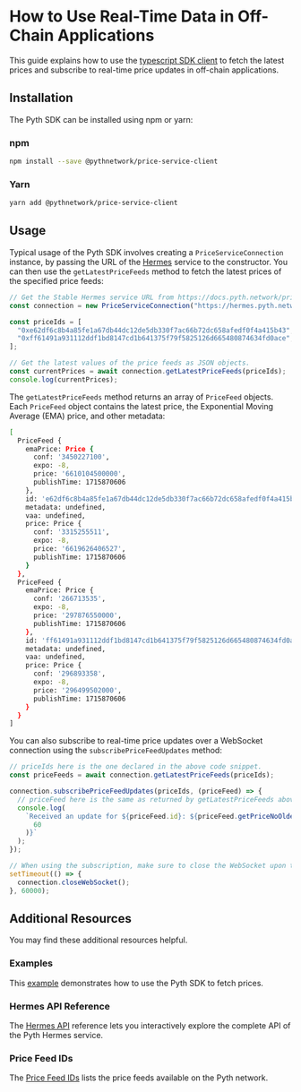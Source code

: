 # How to Use Real-Time Data in Off-Chain Applications

This guide explains how to use the [typescript SDK client](https://github.com/pyth-network/pyth-crosschain/tree/main/price_service/client/js) to fetch the latest prices and subscribe to real-time price updates in off-chain applications.

## Installation

The Pyth SDK can be installed using npm or yarn:

### npm

```bash copy
npm install --save @pythnetwork/price-service-client
```

### Yarn

```bash copy
yarn add @pythnetwork/price-service-client
```

## Usage

Typical usage of the Pyth SDK involves creating a `PriceServiceConnection` instance, by passing the URL of the [Hermes](https://hermes.pyth.network/docs/#/) service to the constructor.
You can then use the `getLatestPriceFeeds` method to fetch the latest prices of the specified price feeds:

```typescript copy
// Get the Stable Hermes service URL from https://docs.pyth.network/price-feeds/api-instances-and-providers/hermes
const connection = new PriceServiceConnection("https://hermes.pyth.network");

const priceIds = [
  "0xe62df6c8b4a85fe1a67db44dc12de5db330f7ac66b72dc658afedf0f4a415b43", // BTC/USD price id
  "0xff61491a931112ddf1bd8147cd1b641375f79f5825126d665480874634fd0ace", // ETH/USD price id
];

// Get the latest values of the price feeds as JSON objects.
const currentPrices = await connection.getLatestPriceFeeds(priceIds);
console.log(currentPrices);
```

The `getLatestPriceFeeds` method returns an array of `PriceFeed` objects. Each `PriceFeed` object contains the latest price, the Exponential Moving Average (EMA) price, and other metadata:

```bash
[
  PriceFeed {
    emaPrice: Price {
      conf: '3450227100',
      expo: -8,
      price: '6610104500000',
      publishTime: 1715870606
    },
    id: 'e62df6c8b4a85fe1a67db44dc12de5db330f7ac66b72dc658afedf0f4a415b43',
    metadata: undefined,
    vaa: undefined,
    price: Price {
      conf: '3315255511',
      expo: -8,
      price: '6619626406527',
      publishTime: 1715870606
    }
  },
  PriceFeed {
    emaPrice: Price {
      conf: '266713535',
      expo: -8,
      price: '297876550000',
      publishTime: 1715870606
    },
    id: 'ff61491a931112ddf1bd8147cd1b641375f79f5825126d665480874634fd0ace',
    metadata: undefined,
    vaa: undefined,
    price: Price {
      conf: '296893358',
      expo: -8,
      price: '296499502000',
      publishTime: 1715870606
    }
  }
]
```

You can also subscribe to real-time price updates over a WebSocket connection using the `subscribePriceFeedUpdates` method:

```typescript copy
// priceIds here is the one declared in the above code snippet.
const priceFeeds = await connection.getLatestPriceFeeds(priceIds);

connection.subscribePriceFeedUpdates(priceIds, (priceFeed) => {
  // priceFeed here is the same as returned by getLatestPriceFeeds above.
  console.log(
    `Received an update for ${priceFeed.id}: ${priceFeed.getPriceNoOlderThan(
      60
    )}`
  );
});

// When using the subscription, make sure to close the WebSocket upon termination to finish the process gracefully.
setTimeout(() => {
  connection.closeWebSocket();
}, 60000);
```

## Additional Resources

You may find these additional resources helpful.

### Examples

This [example](https://github.com/pyth-network/pyth-crosschain/blob/main/price_service/client/js/src/examples/PriceServiceClient.ts) demonstrates how to use the Pyth SDK to fetch prices.

### Hermes API Reference

The [Hermes API](https://hermes.pyth.network/docs/#/) reference lets you interactively explore the complete API of the Pyth Hermes service.

### Price Feed IDs

The [Price Feed IDs](https://pyth.network/developers/price-feed-ids) lists the price feeds available on the Pyth network.

